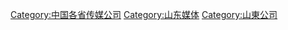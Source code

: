 [[Category:中国各省传媒公司|Category:中国各省传媒公司]]
[[Category:山东媒体|Category:山东媒体]]
[[Category:山東公司|Category:山東公司]]